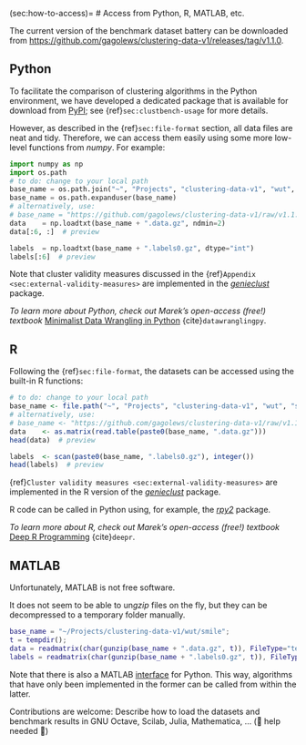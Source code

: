 (sec:how-to-access)=
# Access from Python, R, MATLAB, etc.


The current version of the benchmark dataset battery can be downloaded
from <https://github.com/gagolews/clustering-data-v1/releases/tag/v1.1.0>.

## Python

To facilitate the comparison of clustering algorithms in the
Python environment, we have developed a dedicated package
that is available for download from
[PyPI](https://pypi.org/project/clustering-benchmarks/);
see {ref}`sec:clustbench-usage` for more details.

However, as described in the {ref}`sec:file-format` section,
all data files are neat and tidy. Therefore, we can access them
easily using some more low-level functions from *numpy*. For example:

```python
import numpy as np
import os.path
# to do: change to your local path
base_name = os.path.join("~", "Projects", "clustering-data-v1", "wut", "smile")
base_name = os.path.expanduser(base_name)
# alternatively, use:
# base_name = "https://github.com/gagolews/clustering-data-v1/raw/v1.1.0/wut/smile"
data    = np.loadtxt(base_name + ".data.gz", ndmin=2)
data[:6, :]  # preview
```

```python
labels  = np.loadtxt(base_name + ".labels0.gz", dtype="int")
labels[:6]  # preview
```


Note that cluster validity measures discussed in the
{ref}`Appendix <sec:external-validity-measures>`
are implemented in the [*genieclust*](https://genieclust.gagolewski.com)
package.


::::{note}
*To learn more about Python,
check out Marek's open-access (free!) textbook*
[Minimalist Data Wrangling in Python](https://datawranglingpy.gagolewski.com/)
{cite}`datawranglingpy`.
::::



## R

Following the {ref}`sec:file-format`,
the datasets can be accessed using the built-in R functions:

```r
# to do: change to your local path
base_name <- file.path("~", "Projects", "clustering-data-v1", "wut", "smile")
# alternatively, use:
# base_name <- "https://github.com/gagolews/clustering-data-v1/raw/v1.1.0/wut/smile"
data    <- as.matrix(read.table(paste0(base_name, ".data.gz")))
head(data)  # preview
```

```r
labels  <- scan(paste0(base_name, ".labels0.gz"), integer())
head(labels)  # preview
```



{ref}`Cluster validity measures <sec:external-validity-measures>`
are implemented in the R version of the
[*genieclust*](https://genieclust.gagolewski.com) package.


R code can be called in Python using, for example,
the [*rpy2*](https://pypi.org/project/rpy2/) package.


::::{note}
*To learn more about R, check out Marek's open-access (free!) textbook*
[Deep R Programming](https://deepr.gagolewski.com/)
{cite}`deepr`.
::::




## MATLAB

Unfortunately, MATLAB is not free software.

It does not seem to be able to un*gzip* files
on the fly, but they can be decompressed to a temporary folder
manually.

```matlab
base_name = "~/Projects/clustering-data-v1/wut/smile";
t = tempdir();
data = readmatrix(char(gunzip(base_name + ".data.gz", t)), FileType="text");
labels = readmatrix(char(gunzip(base_name + ".labels0.gz", t)), FileType="text");
```

Note that there is also a MATLAB
[interface](https://au.mathworks.com/products/matlab/matlab-and-python.html)
for Python. This way, algorithms that have only been implemented in the
former can be called from within the latter.


<!--
## Julia

TODO: describe (help needed)
-->


::::{todo}
Contributions are welcome: Describe how to load
the datasets and benchmark results
in GNU Octave, Scilab, Julia, Mathematica, ... (🚧 help needed 🚧)
::::
